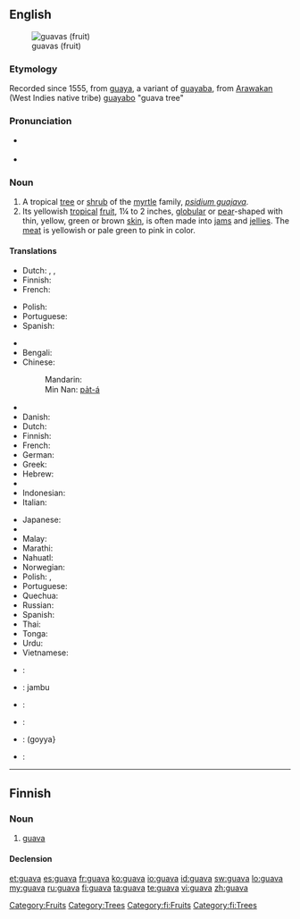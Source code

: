 {{wikipedia}}
==English==
[[Image:Psidium guajava fruit.jpg|thumb|guavas (fruit)]]

===Etymology===
Recorded since 1555, from {{etyl|es}} [[guaya]], a variant of [[guayaba]], from [[Arawakan]] (West Indies native tribe) [[guayabo]] "guava tree"

===Pronunciation===
* {{a|US}} {{IPA|/ˈɡwɑvə/}}
* {{rhymes|ɑːvə}}

===Noun===
{{en-noun}}

# A tropical [[tree]] or [[shrub]] of the [[myrtle]] family, ''[[psidium guajava]]''.
# Its yellowish [[tropical]] [[fruit]], 1¼ to 2 inches, [[globular]] or [[pear]]-shaped with thin, yellow, green or brown [[skin]], is often made into [[jam]]s and [[jelly|jellies]]. The [[meat]] is yellowish or pale green to pink in color.

====Translations====
{{trans-top|tree or shrub}}
* Dutch: {{t|nl|guave}}, {{t|nl|guaveboom}}, {{t|nl|guavestruik}}
* Finnish: {{t+|fi|guava}}
* French: {{t+|fr|goyavier|m}}
{{trans-mid}}
* Polish: {{t|pl|guawa|f}}
* Portuguese: {{t|pt|goiabeira|f}}
* Spanish: {{t+|es|guayabo}}
{{trans-bottom}}

{{trans-top|fruit}}
* {{trreq|Arabic}}
* Bengali: {{tø|bn|পেয়ারা|tr=peyārā|sc=Beng}}
* Chinese:
*: Mandarin: {{t|zh|番石榴|tr=fān shíliu|sc=Hani}}
*: Min Nan: [[pa̍t-á]]
* {{trreq|Czech}}
* Danish: {{t|da|guava}}
* Dutch: {{t|nl|guave}}
* Finnish: {{t+|fi|guava}}
* French: {{t+|fr|goyave}}
* German: {{t|de|Guaven}}
* Greek: {{t|el|γκουάβα|guáva|f}}
* Hebrew: {{t|he|גויאבה|f}}
* {{trreq|Hungarian}}
* Indonesian: {{t|id|jambu batu}}
* Italian: {{t|it|guava|f}}
{{trans-mid}}
* Japanese: {{t|ja|グアバ|tr=guaba}}
* {{trreq|Korean}}
* Malay: {{t|ms|jambu batu}}
* Marathi: {{t|mr|पेरू}}
* Nahuatl: {{t|nah|xālxocotl}}
* Norwegian: {{t|no|guava}}
* Polish: {{t|pl|gujawa|f}}, {{t|pl|guawa|f}}
* Portuguese: {{t+|pt|goiaba|f}}
* Quechua: {{t|qu|sawintu}}
* Russian: {{t|ru|гуава|tr=guáva|f}}
* Spanish: {{t-|es|guayaba|f}}
* Thai: {{Thai|[[ฝรั่ง]]}}
* Tonga: {{tø|to|kuava}}
* Urdu: {{ur-Arab|[[امرود]]}}
* Vietnamese: {{t+|vi|ổi|xs=Vietnamese}}
{{trans-bottom}}

{{checktrans-top}}
* {{ttbc|Hebrew}}: {{t|he|גויאבה|f|tr=guyava|sc=Hebr}}
* {{ttbc|Indonesian}}: jambu
* {{ttbc|Japanese}}: {{t|ja|グアヴァ|tr=guava}}
* {{ttbc|Telugu}}: {{t|te|జామ|tr=jaama}}
* {{ttbc|Tamil}}: (goyya}
* {{ttbc|Vietnamese}}: {{t+|vi|ổi|xs=Vietnamese}}
{{checktrans-bottom}}

[[Category:Fruits]]
[[Category:Trees]]

----

==Finnish==

===Noun===
{{infl|fi|noun}}

# [[#English|guava]]

====Declension====
{{fi-decl-koira|guav}}

[[Category:fi:Fruits]]
[[Category:fi:Trees]]

[[et:guava]]
[[es:guava]]
[[fr:guava]]
[[ko:guava]]
[[io:guava]]
[[id:guava]]
[[sw:guava]]
[[lo:guava]]
[[my:guava]]
[[ru:guava]]
[[fi:guava]]
[[ta:guava]]
[[te:guava]]
[[vi:guava]]
[[zh:guava]]